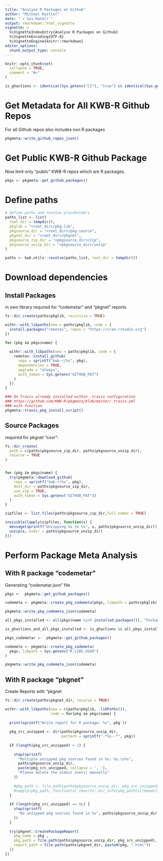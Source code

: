 ```yaml
---
title: "Analyse R Packages on Github"
author: "Michael Rustler"
date: "`r Sys.Date()`"
output: rmarkdown::html_vignette
vignette: >
  %\VignetteIndexEntry{Analyse R Packages on Github}
  %\VignetteEncoding{UTF-8}
  %\VignetteEngine{knitr::rmarkdown}
editor_options: 
  chunk_output_type: console
---
```


```r
knitr::opts_chunk$set(
  collapse = TRUE,
  comment = "#>"
)

is_ghactions <- identical(Sys.getenv("CI"), "true") && identical(Sys.getenv("GH_ACTIONS_KWB_R"), TRUE)

```

# Get Metadata for All KWB-R Github Repos

For all Github repos also includes non R packages

```r
pkgmeta::write_github_repos_json()
```

# Get Public KWB-R Github Package 

Now limit only "public" KWB-R repos which are R packages.

```r
pkgs <- pkgmeta::get_github_packages()
``` 

# Define paths 

```r
# Define paths and resolve placeholders
paths_list <- list(
  root_dir = tempdir(),
  pkglib = "<root_dir>/pkg-lib",
  pkgsource_dir = "<root_dir>/pkg-source",
  pkgnet_dir = "<root_dir>/pkgnet",
  pkgsource_zip_dir = "<pkgsource_dir>/zip",
  pkgsource_unzip_dir = "<pkgsource_dir>/unzip"
)

paths <- kwb.utils::resolve(paths_list, root_dir = tempdir())
```

# Download dependencies

## Install Packages

in own library required for "codemetar" and "pkgnet" reports

```r
fs::dir_create(paths$pkglib, recursive = TRUE)

withr::with_libpaths(new = paths$pkglib, code = {
  install.packages("remotes", repos = "https://cran.rstudio.org")
})

for (pkg in pkgs$name) {
  
  withr::with_libpaths(new = paths$pkglib, code = {
    remotes::install_github(
      repo = sprintf("kwb-r/%s", pkg),
      dependencies = TRUE,
      upgrade = "always",
      auth_token = Sys.getenv("GITHUB_PAT")
    )
  })
}
```

```r
### On Travis already installed within .travis configuration
### https://github.com/KWB-R/pkgmeta/blob/master/.travis.yml
### with function 
pkgmeta::travis_pkg_install_script()
```

## Source Packages 

required for pkgnet "covr":

```r

fs::dir_create(
  path = c(paths$pkgsource_zip_dir, paths$pkgsource_unzip_dir), 
  recurse = TRUE
)


for (pkg in pkgs$name) {
  try(pkgmeta::download_github(
    repo = sprintf("kwb-r/%s", pkg),
    dest_dir = paths$pkgsource_zip_dir,
    use_zip = TRUE,
    auth_token = Sys.getenv("GITHUB_PAT"))
  )
}

zipfiles <- list.files(paths$pkgsource_zip_dir,full.names = TRUE)

invisible(lapply(zipfiles, function(x) {
  message(sprintf("Unzipping %s to %s", x, paths$pkgsource_unzip_dir))
  unzip(x, exdir = paths$pkgsource_unzip_dir)
}))
```

# Perform Package Meta Analysis

## With R package "codemetar"

Generating "codemetar.json" file

```r
pkgs <-  pkgmeta::get_github_packages()

codemeta <- pkgmeta::create_pkg_codemeta(pkgs, libpath = paths$pkglib)

pkgmeta::write_pkg_codemeta_json(codemeta)
```

```r
all_pkgs_installed <- all(pkgs$name %in% installed.packages()[, "Package"])

is_ghactions_and_all_pkgs_installed <- is_ghactions && all_pkgs_installed
```

```r
pkgs_codemetar <-  pkgmeta::get_github_packages()

codemeta <- pkgmeta::create_pkg_codemeta(
  pkgs, libpath = Sys.getenv("R_LIBS_USER")
)

pkgmeta::write_pkg_codemeta_json(codemeta)
```

## With R package "pkgnet"

Create Reports with "pkgnet

```r
fs::dir_create(paths$pkgnet_dir, recurse = TRUE)

withr::with_libpaths(new = c(paths$pkglib, .libPaths()), 
                     code = for(pkg in pkgs$name) {
  
  print(sprintf("Write report for R package: %s", pkg ))
  
  pkg_src_unzipped <- dir(paths$pkgsource_unzip_dir, 
                          pattern = sprintf(".*%s-.*", pkg))
  
  if (length(pkg_src_unzipped) > 1) {
    
    stop(sprintf(
      "Multiple unzipped pkg sources found in %s: %s.\n%s",
      paths$pkgsource_unzip_dir,
      paste(pkg_src_unzipped, collapse = ', '),
      "Please delete the oldest one(s) manually"
    ))
    
    #pkg_path <- file.path(paths$pkgsource_unzip_dir, pkg_src_unzipped),
    #sapply(pkg_path, function(x) {max(fs::dir_info(pkg_path[x])$modification_time)})
  } 
  
  if (length(pkg_src_unzipped) == 0L) {
    stop(sprintf(
      "No unzipped pkg sources found in %s", paths$pkgsource_unzip_dir
    ))
  }
  
  try(pkgnet::CreatePackageReport(
    pkg_name = pkg ,
    pkg_path = file.path(paths$pkgsource_unzip_dir, pkg_src_unzipped),
    report_path = file.path(paths$pkgnet_dir, paste0(pkg, ".html"))
  ))
})
```
